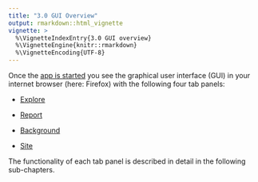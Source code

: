 ---
title: "3.0 GUI Overview"
output: rmarkdown::html_vignette
vignette: >
  %\VignetteIndexEntry{3.0 GUI overview}
  %\VignetteEngine{knitr::rmarkdown}
  %\VignetteEncoding{UTF-8}
---

Once the [app is started](A2_app_start.html) you see the graphical user interface 
(GUI) in your internet browser (here: Firefox) with the following four tab panels: 

-	[Explore](A3_1_gui_explore.html)

-	[Report](A3_2_gui_report.html)

-	[Background](A3_3_gui_background.html)

-	[Site](A3_4_gui_site.html)

The functionality of each tab panel is described in detail in the following 
sub-chapters.
